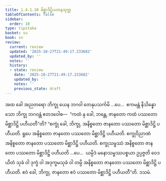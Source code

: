 ```yaml
---
title: 1.4.1.10 မိစ္ဆာဒိဋ္ဌိပဟာနသုတ္တ
tableOfContents: false
sidebar:
  order: 10
type: tipitaka
basket: su
book: sn
review:
  current: review
  updated: '2025-10-27T21:49:17.233682'
  updated_by: ''
  notes: ''
  history:
  - state: review
    date: '2025-10-27T21:49:17.233682'
    updated_by: ''
    notes: ''
    previous_state: draft
---
```



<ReviewStatus review={frontmatter.review} showDetails={true} />

<HypothesisAnnotation frontmatter={frontmatter} />

<DynamicBreadcrumb />

<Division number="165" book="sn" e="ch" v="18" p="304">

<Paragraph number="880" book="sn">
အထ ခေါ အညတရော ဘိက္ခု ယေန ဘဂဝါ တေနုပသင်္ကမိ …ပေ…  ဧကမန္တံ နိသိန္နော သော ဘိက္ခု ဘဂဝန္တံ ဧတဒဝေါစ—  “ကထံ နု ခေါ, ဘန္တေ, ဇာနတော ကထံ ပဿတော မိစ္ဆာဒိဋ္ဌိ ပဟီယတီ”တိ?
</Paragraph>

<Paragraph number="881" book="sn">
“စက္ခုံ ခေါ, ဘိက္ခု, အနိစ္စတော ဇာနတော ပဿတော မိစ္ဆာဒိဋ္ဌိ ပဟီယတိ. ရူပေ အနိစ္စတော ဇာနတော ပဿတော မိစ္ဆာဒိဋ္ဌိ ပဟီယတိ. စက္ခုဝိညာဏံ အနိစ္စတော ဇာနတော ပဿတော မိစ္ဆာဒိဋ္ဌိ ပဟီယတိ. စက္ခုသမ္ဖဿံ အနိစ္စတော ဇာနတော ပဿတော မိစ္ဆာဒိဋ္ဌိ ပဟီယတိ …ပေ…  ယမ္ပိဒံ မနောသမ္ဖဿပစ္စယာ ဥပ္ပဇ္ဇတိ ဝေဒယိတံ သုခံ ဝါ ဒုက္ခံ ဝါ အဒုက္ခမသုခံ ဝါ တမ္ပိ အနိစ္စတော ဇာနတော ပဿတော မိစ္ဆာဒိဋ္ဌိ ပဟီယတိ. ဧဝံ ခေါ, ဘိက္ခု, ဇာနတော ဧဝံ ပဿတော မိစ္ဆာဒိဋ္ဌိ ပဟီယတီ”တိ.

</Paragraph>
</Division>

<Paragraph number="882" type="center" book="sn">
ဒသမံ.
</Paragraph>